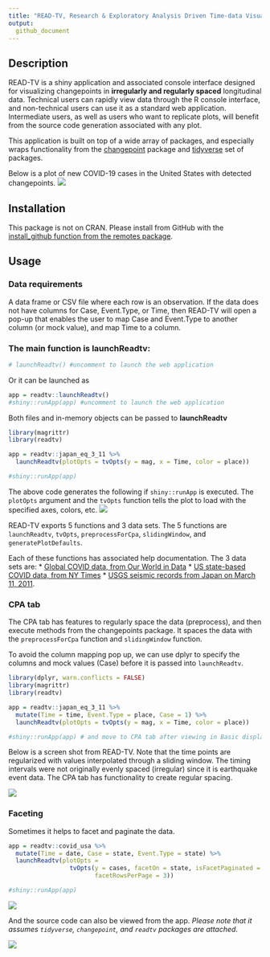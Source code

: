 ```yaml
---
title: "READ-TV, Research & Exploratory Analysis Driven Time-data Visualization. Version 0.1"
output: 
  github_document
---
```


## Description

READ-TV is a shiny application and associated console interface designed for visualizing changepoints in __irregularly and regularly spaced__ longitudinal data. Technical users can rapidly view data through the R console interface, and non-technical users can use it as a standard web application. Intermediate users, as well as users who want to replicate plots, will benefit from the source code generation associated with any plot.

This application is built on top of a wide array of packages, and especially wraps functionality from the [changepoint](https://cran.r-project.org/web/packages/changepoint/index.html) package and [tidyverse](https://github.com/tidyverse) set of packages.

Below is a plot of new COVID-19 cases in the United States with detected changepoints.
<img src="tools/readme/covid_global_us.png">


## Installation
This package is not on CRAN. Please install from GitHub with the [install_github function from the remotes package](https://www.rdocumentation.org/packages/remotes/versions/2.2.0/topics/install_github).


## Usage

### Data requirements

A data frame or CSV file where each row is an observation. If the data does not have columns for Case, Event.Type, or Time, then READ-TV will open a pop-up that enables the user to map Case and Event.Type to another column (or mock value), and map Time to a column.

### The main function is **launchReadtv**:

```r
# launchReadtv() #uncomment to launch the web application
```

Or it can be launched as 
```r
app = readtv::launchReadtv()
#shiny::runApp(app) #uncomment to launch the web application
```

Both files and in-memory objects can be passed to **launchReadtv**
```r
library(magrittr)
library(readtv)

app = readtv::japan_eq_3_11 %>% 
  launchReadtv(plotOpts = tvOpts(y = mag, x = Time, color = place))

#shiny::runApp(app)
```

The above code generates the following if ```shiny::runApp``` is executed. The ```plotOpts``` argument and the ```tvOpts``` function tells the plot to load with the specified axes, colors, etc.
<img src="tools/readme/japan_eq_3_11.png">


READ-TV exports 5 functions and 3 data sets. The 5 functions are ```launchReadtv```, ```tvOpts```, ```preprocessForCpa```, ```slidingWindow```, and ```generatePlotDefaults```. 

Each of these functions has associated help documentation. The 3 data sets are:
* [Global COVID data, from Our World in  Data](https://ourworldindata.org/coronavirus-source-data)
* [US state-based COVID data, from NY Times](https://raw.githubusercontent.com/nytimes/covid-19-data/master/us-states.csv)
* [USGS seismic records from Japan on March 11, 2011](https://earthquake.usgs.gov/earthquakes/map).


### CPA tab

The CPA tab has features to regularly space the data (preprocess), and then execute methods from the changepoints package. It spaces the data with the ```preprocessForCpa``` function and ```slidingWindow``` function.

To avoid the column mapping pop up, we can use dplyr to specify the columns and mock values (Case) before it is passed into ```launchReadtv```.

```r
library(dplyr, warn.conflicts = FALSE)
library(magrittr)
library(readtv)

app = readtv::japan_eq_3_11 %>% 
  mutate(Time = time, Event.Type = place, Case = 1) %>% 
  launchReadtv(plotOpts = tvOpts(y = mag, x = Time, color = place))

#shiny::runApp(app) # and move to CPA tab after viewing in Basic display tab
```

Below is a screen shot from READ-TV. Note that the time points are regularized with values interpolated through a sliding window. The timing intervals were not originally evenly spaced (irregular) since it is earthquake event data. The CPA tab has functionality to create regular spacing.

<img src="tools/readme/japan_eq_3_11_cpa.png">



### Faceting

Sometimes it helps to facet and paginate the data.
```r
app = readtv::covid_usa %>% 
  mutate(Time = date, Case = state, Event.Type = state) %>% 
  launchReadtv(plotOpts = 
                 tvOpts(y = cases, facetOn = state, isFacetPaginated = TRUE,
                        facetRowsPerPage = 3))

#shiny::runApp(app)
```

<img src="tools/readme/covid_states_facet.png">

And the source code can also be viewed from the app. _Please note that it assumes ```tidyverse```, ```changepoint```, and ```readtv``` packages are attached_.

<img src="tools/readme/covid_states_facet_src.png">
